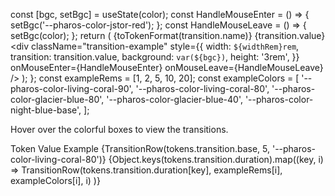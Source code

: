 
  const [bgc, setBgc] = useState(color);
  const HandleMouseEnter = () => {
    setBgc('--pharos-color-jstor-red');
  };
  const HandleMouseLeave = () => {
    setBgc(color);
  };
  return (
    <tr key={key}>
      <td>{toTokenFormat(transition.name)}</td>
      <td>{transition.value}</td>
      <td>
        <div
          className="transition-example"
          style={{
            width: `${widthRem}rem`,
            transition: transition.value,
            background: `var(${bgc})`,
            height: '3rem',
          }}
          onMouseEnter={HandleMouseEnter}
          onMouseLeave={HandleMouseLeave}
        />
      </td>
    </tr>
  );
};
const exampleRems = [1, 2, 5, 10, 20];
const exampleColors = [
  '--pharos-color-living-coral-90',
  '--pharos-color-living-coral-80',
  '--pharos-color-glacier-blue-80',
  '--pharos-color-glacier-blue-40',
  '--pharos-color-night-blue-base',
];

<PageSection title="Transitions" isHeader>
  <p>Hover over the colorful boxes to view the transitions.</p>
  <TokenTable>
    <thead>
      <tr>
        <th style={{ width: '40%' }}>Token</th>
        <th style={{ width: '40%' }}>Value</th>
        <th>Example</th>
      </tr>
    </thead>
    <tbody>
      {TransitionRow(tokens.transition.base, 5, '--pharos-color-living-coral-80')}
      {Object.keys(tokens.transition.duration).map((key, i) =>
        TransitionRow(tokens.transition.duration[key], exampleRems[i], exampleColors[i], i)
      )}
    </tbody>
  </TokenTable>
</PageSection>
